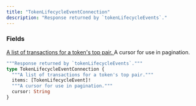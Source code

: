 ```yaml
---
title: "TokenLifecycleEventConnection"
description: "Response returned by `tokenLifecycleEvents`."
---
```


### Fields

<a href="/api-reference/types/tokenlifecycleevent">
  <ResponseField name="items" type="[TokenLifecycleEvent]!" required>
    A list of transactions for a token's top pair.
  </ResponseField>
</a>

<ResponseField name="cursor" type="String">
  A cursor for use in pagination.
</ResponseField>


```graphql TokenLifecycleEventConnection
"""Response returned by `tokenLifecycleEvents`."""
type TokenLifecycleEventConnection {
  """A list of transactions for a token's top pair."""
  items: [TokenLifecycleEvent]!
  """A cursor for use in pagination."""
  cursor: String
}
```
